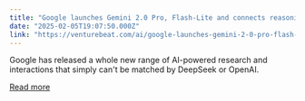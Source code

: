 ```yaml
---
title: "Google launches Gemini 2.0 Pro, Flash-Lite and connects reasoning model Flash Thinking to YouTube, Maps and Search"
date: "2025-02-05T19:07:50.000Z"
link: "https://venturebeat.com/ai/google-launches-gemini-2-0-pro-flash-lite-and-connects-reasoning-model-flash-thinking-to-youtube-maps-and-search/"
---
```


Google has released a whole new range of AI-powered research and interactions that simply can't be matched by DeepSeek or OpenAI.

[Read more](https://venturebeat.com/ai/google-launches-gemini-2-0-pro-flash-lite-and-connects-reasoning-model-flash-thinking-to-youtube-maps-and-search/)
